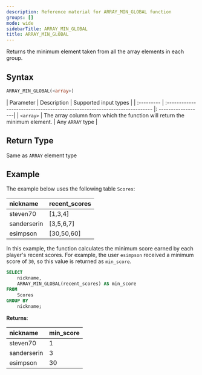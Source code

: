 ```yaml
---
description: Reference material for ARRAY_MIN_GLOBAL function
groups: []
mode: wide
sidebarTitle: ARRAY_MIN_GLOBAL
title: ARRAY_MIN_GLOBAL
---
```



Returns the minimum element taken from all the array elements in each group.

## Syntax


```sql
ARRAY_MIN_GLOBAL(<array>)
```

| Parameter | Description                                                              | Supported input types |
| :--------- | :------------------------------------------------------------------------ |: ------------------|
| `<array>`   | The array column from which the function will return the minimum element. | Any `ARRAY` type  |

## Return Type
Same as `ARRAY` element type

## Example


The example below uses the following table `Scores`:

| nickname        | recent_scores |
| :---------------| :-------------|
| steven70        | \[1,3,4]      |
| sanderserin     | \[3,5,6,7]    |
| esimpson        | \[30,50,60]   |


In this example, the function calculates the minimum score earned by each player's recent scores. For example, the user `esimpson` received a minimum score of `30`, so this value is returned as `min_score`. 

```sql
SELECT
	nickname,
	ARRAY_MIN_GLOBAL(recent_scores) AS min_score
FROM
	Scores
GROUP BY
	nickname;
```

**Returns**:

| nickname         | min_score     |
| :----------------| :------------ |
| steven70         | 1             |
| sanderserin      | 3             |
| esimpson         | 30            |




